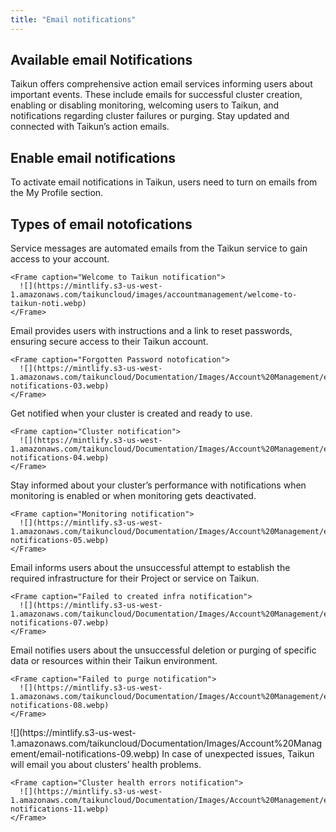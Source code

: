 ```yaml
---
title: "Email notifications"
---
```


## Available email Notifications

Taikun offers comprehensive action email services informing users about important events. These include emails for successful cluster creation, enabling or disabling monitoring, welcoming users to Taikun, and notifications regarding cluster failures or purging. Stay updated and connected with Taikun’s action emails.

## Enable email notifications

To activate email notifications in Taikun, users need to turn on emails from the My Profile section.

## Types of email notofications

<AccordionGroup>
  <Accordion title="Service messages" icon="message">
    Service messages are automated emails from the Taikun service to gain access to your account.

    <Frame caption="Welcome to Taikun notification">
      ![](https://mintlify.s3-us-west-1.amazonaws.com/taikuncloud/images/accountmanagement/welcome-to-taikun-noti.webp)
    </Frame>
  </Accordion>

  <Accordion title="Forgotten password" icon="lock">
    Email provides users with instructions and a link to reset passwords, ensuring secure access to their Taikun account.

    <Frame caption="Forgotten Password notofication">
      ![](https://mintlify.s3-us-west-1.amazonaws.com/taikuncloud/Documentation/Images/Account%20Management/email-notifications-03.webp)
    </Frame>
  </Accordion>

  <Accordion title="Cluster creation" icon="plus">
    Get notified when your cluster is created and ready to use.

    <Frame caption="Cluster notification">
      ![](https://mintlify.s3-us-west-1.amazonaws.com/taikuncloud/Documentation/Images/Account%20Management/email-notifications-04.webp)
    </Frame>
  </Accordion>

  <Accordion title="Monitoring configuration" icon="tv">
    Stay informed about your cluster’s performance with notifications when monitoring is enabled or when monitoring gets deactivated.

    <Frame caption="Monitoring notification">
      ![](https://mintlify.s3-us-west-1.amazonaws.com/taikuncloud/Documentation/Images/Account%20Management/email-notifications-05.webp)
    </Frame>
  </Accordion>

  <Accordion title="Failed to created infrastructure" icon="circle-exclamation">
    Email informs users about the unsuccessful attempt to establish the required infrastructure for their Project or service on Taikun.

    <Frame caption="Failed to created infra notification">
      ![](https://mintlify.s3-us-west-1.amazonaws.com/taikuncloud/Documentation/Images/Account%20Management/email-notifications-07.webp)
    </Frame>
  </Accordion>

  <Accordion title="Failed to purge" icon="triangle-exclamation">
    Email notifies users about the unsuccessful deletion or purging of specific data or resources within their Taikun environment.

    <Frame caption="Failed to purge notification">
      ![](https://mintlify.s3-us-west-1.amazonaws.com/taikuncloud/Documentation/Images/Account%20Management/email-notifications-08.webp)
    </Frame>
  </Accordion>

  <Accordion title="Enabling Policy" icon="square-check">
    <Frame caption="Enabling Policy notification">
      ![](https://mintlify.s3-us-west-1.amazonaws.com/taikuncloud/Documentation/Images/Account%20Management/email-notifications-09.webp)
    </Frame>
  </Accordion>

  <Accordion title="Cluster health errors" icon="exclamation">
    In case of unexpected issues, Taikun will email you about clusters’ health problems.

    <Frame caption="Cluster health errors notification">
      ![](https://mintlify.s3-us-west-1.amazonaws.com/taikuncloud/Documentation/Images/Account%20Management/email-notifications-11.webp)
    </Frame>
  </Accordion>
</AccordionGroup>